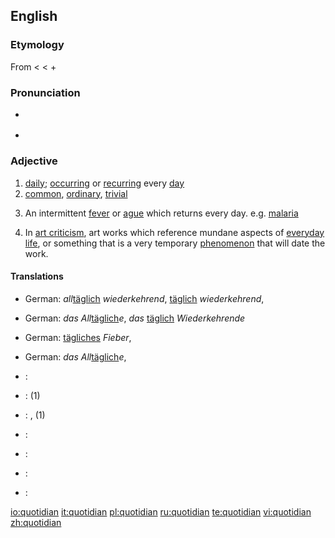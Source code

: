 ==English==

===Etymology===
From {{etyl|la}} {{term|quotidianus|quotīdiānus|everyday|lang=la}} < {{term|quotidie|quotīdiē|daily|lang=la}} < {{term|quot||how many|lang=la}} + {{term|dies|diēs|day|lang=la}}

===Pronunciation===
* {{a|RP}} {{IPA|/kwɒˈtɪdɪən/}}
* {{audio|en-us-quotidian.ogg|Audio (US)}}

===Adjective===
{{en-adj}}

# [[daily]]; [[occurring]] or [[recurring]] every [[day]]
# [[common]], [[ordinary]], [[trivial]]
# {{medicine}} An intermittent [[fever]] or [[ague]] which returns every day. e.g. [[malaria]]
# {{art}} In [[art criticism]], art works which reference mundane aspects of [[everyday life]], or something that is a very temporary [[phenomenon]] that will date the work.

====Translations====
{{trans-top|daily}}
* German: ''all''[[täglich]] ''wiederkehrend'', [[täglich]] ''wiederkehrend'',
{{trans-mid}}
{{trans-bottom}}

{{trans-top|common}}
* German: ''das'' ''All''[[täglich]]''e'',  ''das'' [[täglich]] ''Wiederkehrende''
{{trans-mid}}
{{trans-bottom}}

{{trans-top|intermittent fever}}
* German: [[täglich]]es ''Fieber'',
{{trans-mid}}
{{trans-bottom}}

{{trans-top|used in art criticism}}
* German: ''das'' ''All''[[täglich]]''e'',
{{trans-mid}}
{{trans-bottom}}

{{checktrans-top}}
* {{ttbc|Croatian}}: {{t|hr|dnevno}}
* {{ttbc|Dutch}}: {{t+|nl|alledaags}} (1)
* {{ttbc|French}}: {{t+|fr|quotidien|m}}, {{t+|fr|quotidienne|f}} (1)
* {{ttbc|Italian}}: {{t+|it|quotidiano}}
{{checktrans-mid}}
* {{ttbc|Japanese}}: {{t-|ja|毎日|tr=まいにち, mainichi|sc=Jpan}}
* {{ttbc|Portuguese}}: {{t+|pt|quotidiano}}
* {{ttbc|Spanish}}: {{t|es|cotidiano}}
{{checktrans-bottom}}

[[io:quotidian]]
[[it:quotidian]]
[[pl:quotidian]]
[[ru:quotidian]]
[[te:quotidian]]
[[vi:quotidian]]
[[zh:quotidian]]